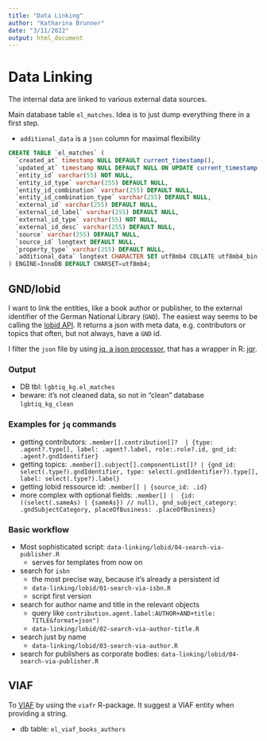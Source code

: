 ```yaml
---
title: "Data Linking"
author: "Katharina Brunner"
date: "3/11/2022"
output: html_document
---
```


# Data Linking

The internal data are linked to various external data sources.

Main database table `el_matches`. Idea is to just dump everything there in a first step.

* `additional_data` is a `json` column for maximal flexibility 

```sql
CREATE TABLE `el_matches` (
  `created_at` timestamp NULL DEFAULT current_timestamp(),
  `updated_at` timestamp NULL DEFAULT NULL ON UPDATE current_timestamp(),
  `entity_id` varchar(55) NOT NULL,
  `entity_id_type` varchar(255) DEFAULT NULL,
  `entity_id_combination` varchar(255) DEFAULT NULL,
  `entity_id_combination_type` varchar(255) DEFAULT NULL,
  `external_id` varchar(255) DEFAULT NULL,
  `external_id_label` varchar(255) DEFAULT NULL,
  `external_id_type` varchar(55) NOT NULL,
  `external_id_desc` varchar(255) DEFAULT NULL,
  `source` varchar(255) DEFAULT NULL,
  `source_id` longtext DEFAULT NULL,
  `property_type` varchar(255) DEFAULT NULL,
  `additional_data` longtext CHARACTER SET utf8mb4 COLLATE utf8mb4_bin DEFAULT NULL CHECK (json_valid(`additional_data`))
) ENGINE=InnoDB DEFAULT CHARSET=utf8mb4;
```


## GND/lobid

I want to link the entities, like a book author or publisher, to the external identifier of the German National Library (`GND`).
The easiest way seems to be calling the [lobid API](https://lobid.org/resources/api). 
It returns a json with meta data, e.g. contributors or topics that often, but not always, have a `GND` id.

I filter the `json` file by using [jq, a json processor,](https://stedolan.github.io/jq/) that has a wrapper in R: [jqr](https://github.com/ropensci/jqr).

### Output

* DB tbl: `lgbtiq_kg.el_matches`
* beware: it's not cleaned data, so not in "clean" database `lgbtiq_kg_clean`

### Examples for `jq` commands

* getting contributors: `.member[].contribution[]?  | {type: .agent?.type[], label: .agent?.label, role:.role?.id, gnd_id: .agent?.gndIdentifier}`
* getting topics: `.member[].subject[].componentList[]? | {gnd_id: select(.type?).gndIdentifier, type: select(.gndIdentifier?).type[], label: select(.type?).label}`
* getting lobid ressource id: `.member[] | {source_id: .id}`
* more complex with optional fields: `.member[] |  {id: ((select(.sameAs) | {sameAs}) // null), gnd_subject_category: .gndSubjectCategory, placeOfBusiness: .placeOfBusiness}`

### Basic workflow

* Most sophisticated script: `data-linking/lobid/04-search-via-publisher.R`
  * serves for templates from now on
* search for `isbn`
  * the most precise way, because it's already a persistent id 
  * `data-linking/lobid/01-search-via-isbn.R`
  * script first version
* search for author name and title in the relevant objects 
  * query like `contribution.agent.label:AUTHOR+AND+title: TITLE&format=json")`
  * `data-linking/lobid/02-search-via-author-title.R`
* search just by name
  * `data-linking/lobid/03-search-via-author.R`
* search for publishers as corporate bodies: `data-linking/lobid/04-search-via-publisher.R`
  
## VIAF

To [VIAF](http://viaf.org/) by using the `viafr` R-package. 
It suggest a VIAF entity when providing a string.

* db table: `el_viaf_books_authors`
